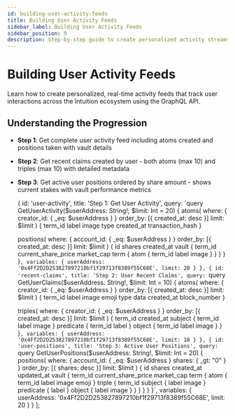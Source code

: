 ```yaml
---
id: building-user-activity-feeds
title: Building User Activity Feeds
sidebar_label: Building User Activity Feeds
sidebar_position: 9
description: Step-by-step guide to create personalized activity streams for users
---
```



# Building User Activity Feeds

Learn how to create personalized, real-time activity feeds that track user interactions across the Intuition ecosystem using the GraphQL API.

## Understanding the Progression

- **Step 1**: Get complete user activity feed including atoms created and positions taken with vault details
- **Step 2**: Get recent claims created by user - both atoms (max 10) and triples (max 10) with detailed metadata
- **Step 3**: Get active user positions ordered by share amount - shows current stakes with vault performance metrics

  {
    id: 'user-activity',
    title: 'Step 1: Get User Activity',
    query: `query GetUserActivity($userAddress: String!, $limit: Int = 20) {
  atoms(
    where: { creator_id: { _eq: $userAddress } }
    order_by: [{ created_at: desc }]
    limit: $limit
  ) {
    term_id
    label
    image
    type
    created_at
    transaction_hash
  }

  positions(
    where: { account_id: { _eq: $userAddress } }
    order_by: [{ created_at: desc }]
    limit: $limit
  ) {
    id
    shares
    created_at
    vault {
      term_id
      current_share_price
      market_cap
      term {
        atom {
          term_id
          label
          image
        }
      }
    }
  }
}`,
    variables: {
      userAddress: '0x4Ff2D2D253827897210bf1f29713f8389f55C68E',
      limit: 20
    }
  },
  {
    id: 'recent-claims',
    title: 'Step 2: User Recent Claims',
    query: `query GetUserClaims($userAddress: String!, $limit: Int = 10) {
  atoms(
    where: { creator_id: { _eq: $userAddress } }
    order_by: [{ created_at: desc }]
    limit: $limit
  ) {
    term_id
    label
    image
    emoji
    type
    data
    created_at
    block_number
  }

  triples(
    where: { creator_id: { _eq: $userAddress } }
    order_by: [{ created_at: desc }]
    limit: $limit
  ) {
    term_id
    created_at
    subject {
      term_id
      label
      image
    }
    predicate {
      term_id
      label
    }
    object {
      term_id
      label
      image
    }
  }
}`,
    variables: {
      userAddress: '0x4Ff2D2D253827897210bf1f29713f8389f55C68E',
      limit: 10
    }
  },
  {
    id: 'user-positions',
    title: 'Step 3: Active User Positions',
    query: `query GetUserPositions($userAddress: String!, $limit: Int = 20) {
  positions(
    where: {
      account_id: { _eq: $userAddress }
      shares: { _gt: "0" }
    }
    order_by: [{ shares: desc }]
    limit: $limit
  ) {
    id
    shares
    created_at
    updated_at
    vault {
      term_id
      current_share_price
      market_cap
      term {
        atom {
          term_id
          label
          image
          emoji
        }
        triple {
          term_id
          subject { label image }
          predicate { label }
          object { label image }
        }
      }
    }
  }
}`,
    variables: {
      userAddress: '0x4Ff2D2D253827897210bf1f29713f8389f55C68E',
      limit: 20
    }
  }
];

<GraphQLPlaygroundCustom queries={activityQueries} />
